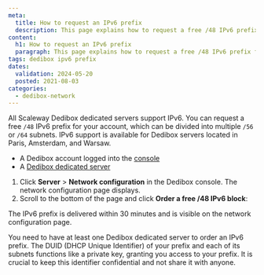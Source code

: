 ```yaml
---
meta:
  title: How to request an IPv6 prefix
  description: This page explains how to request a free /48 IPv6 prefix for Dedibox servers.
content:
  h1: How to request an IPv6 prefix
  paragraph: This page explains how to request a free /48 IPv6 prefix for Dedibox servers.
tags: dedibox ipv6 prefix
dates:
  validation: 2024-05-20
  posted: 2021-08-03
categories:
  - dedibox-network
---
```


All Scaleway Dedibox dedicated servers support IPv6. You can request a free `/48` IPv6 prefix for your account, which can be divided into multiple `/56` or `/64` subnets. IPv6 support is available for Dedibox servers located in Paris, Amsterdam, and Warsaw.

<Macro id="requirements" />

- A Dedibox account logged into the [console](https://console.online.net)
- A [Dedibox dedicated server](https://www.scaleway.com/en/dedibox)

1. Click **Server** > **Network configuration** in the Dedibox console. The network configuration page displays.
2. Scroll to the bottom of the page and click **Order a free /48 IPv6 block**:
    <Lightbox src="scaleway_order_ipv6.webp" alt="" />

The IPv6 prefix is delivered within 30 minutes and is visible on the network configuration page.

<Message type="note">
  You need to have at least one Dedibox dedicated server to order an IPv6 prefix.
</Message>

<Message type="important">
  The DUID (DHCP Unique Identifier) of your prefix and each of its subnets functions like a private key, granting you access to your prefix. It is crucial to keep this identifier confidential and not share it with anyone.
</Message>


